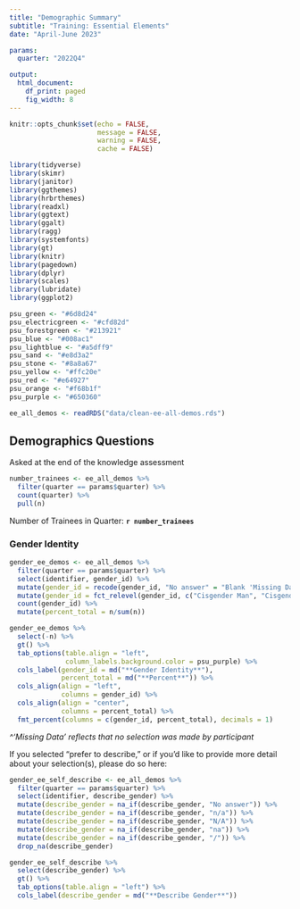 ```yaml
---
title: "Demographic Summary"
subtitle: "Training: Essential Elements"
date: "April-June 2023"

params:
  quarter: "2022Q4"

output: 
  html_document:
    df_print: paged
    fig_width: 8
---
```


```r
knitr::opts_chunk$set(echo = FALSE,
                      message = FALSE,
                      warning = FALSE,
                      cache = FALSE)
```

```r
library(tidyverse)
library(skimr)
library(janitor)
library(ggthemes)
library(hrbrthemes)
library(readxl)
library(ggtext)
library(ggalt)
library(ragg)
library(systemfonts)
library(gt)
library(knitr)
library(pagedown)
library(dplyr)
library(scales)
library(lubridate)
library(ggplot2)
```

```r
psu_green <- "#6d8d24"
psu_electricgreen <- "#cfd82d"
psu_forestgreen <- "#213921"
psu_blue <- "#008ac1"
psu_lightblue <- "#a5dff9"
psu_sand <- "#e8d3a2"
psu_stone <- "#8a8a67"
psu_yellow <- "#ffc20e"
psu_red <- "#e64927"
psu_orange <- "#f68b1f"
psu_purple <- "#650360"
```

```r
ee_all_demos <- readRDS("data/clean-ee-all-demos.rds")
```

## Demographics Questions
Asked at the end of the knowledge assessment

```r
number_trainees <- ee_all_demos %>% 
  filter(quarter == params$quarter) %>% 
  count(quarter) %>% 
  pull(n)
```

Number of Trainees in Quarter: **`r number_trainees`**

### Gender Identity

```r
gender_ee_demos <- ee_all_demos %>% 
  filter(quarter == params$quarter) %>% 
  select(identifier, gender_id) %>% 
  mutate(gender_id = recode(gender_id, "No answer" = "Blank 'Missing Data'^")) %>%
  mutate(gender_id = fct_relevel(gender_id, c("Cisgender Man", "Cisgender Woman", "Transgender Man", "Transgender Woman", "Non-binary Transgender", "Non-binary Non-transgender", "Prefer Not to Answer", "Prefer to Describe", "Blank 'Missing Data'^"))) %>% 
  count(gender_id) %>% 
  mutate(percent_total = n/sum(n)) 

gender_ee_demos %>%  
  select(-n) %>% 
  gt() %>% 
  tab_options(table.align = "left",
              column_labels.background.color = psu_purple) %>% 
  cols_label(gender_id = md("**Gender Identity**"),
             percent_total = md("**Percent**")) %>% 
  cols_align(align = "left",
             columns = gender_id) %>% 
  cols_align(align = "center",
             columns = percent_total) %>% 
  fmt_percent(columns = c(gender_id, percent_total), decimals = 1)
```
*^'Missing Data' reflects that no selection was made by participant*


If you selected "prefer to describe," or if you'd like to provide more detail about your selection(s), please do so here:
```r
gender_ee_self_describe <- ee_all_demos %>% 
  filter(quarter == params$quarter) %>% 
  select(identifier, describe_gender) %>% 
  mutate(describe_gender = na_if(describe_gender, "No answer")) %>% 
  mutate(describe_gender = na_if(describe_gender, "n/a")) %>% 
  mutate(describe_gender = na_if(describe_gender, "N/A")) %>% 
  mutate(describe_gender = na_if(describe_gender, "na")) %>% 
  mutate(describe_gender = na_if(describe_gender, "/")) %>% 
  drop_na(describe_gender)

gender_ee_self_describe %>% 
  select(describe_gender) %>% 
  gt() %>% 
  tab_options(table.align = "left") %>% 
  cols_label(describe_gender = md("**Describe Gender**"))
```

